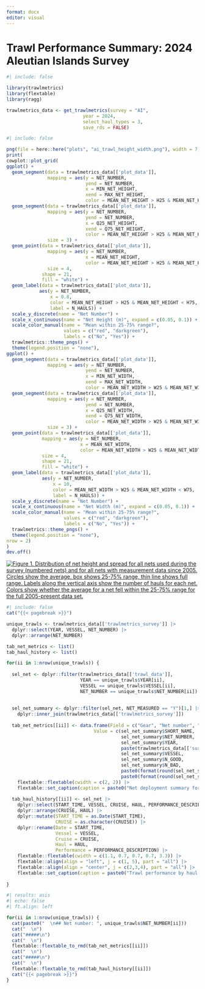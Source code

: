 ```yaml
---
format: docx
editor: visual
---
```


# Trawl Performance Summary: 2024 Aleutian Islands Survey

```r
#| include: false

library(trawlmetrics)
library(flextable)
library(ragg)

trawlmetrics_data <- get_trawlmetrics(survey = "AI", 
                            year = 2024, 
                            select_haul_types = 3, 
                            save_rds = FALSE) 

```

```r
#| include: false

png(file = here::here("plots", "ai_trawl_height_width.png"), width = 7, height = 9, res = 600, units = "in")
print(
cowplot::plot_grid(
ggplot() +
  geom_segment(data = trawlmetrics_data[['plot_data']],
               mapping = aes(y = NET_NUMBER, 
                             yend = NET_NUMBER, 
                             x = MIN_NET_HEIGHT, 
                             xend = MAX_NET_HEIGHT,
                             color = MEAN_NET_HEIGHT > H25 & MEAN_NET_HEIGHT < H75)) +
  geom_segment(data = trawlmetrics_data[['plot_data']],
               mapping = aes(y = NET_NUMBER, 
                             yend = NET_NUMBER, 
                             x = Q25_NET_HEIGHT, 
                             xend = Q75_NET_HEIGHT,
                             color = MEAN_NET_HEIGHT > H25 & MEAN_NET_HEIGHT < H75),
               size = 3) +
  geom_point(data = trawlmetrics_data[['plot_data']],
               mapping = aes(y = NET_NUMBER, 
                             x = MEAN_NET_HEIGHT,
                             color = MEAN_NET_HEIGHT > H25 & MEAN_NET_HEIGHT < H75),
               size = 4,
             shape = 21,
             fill = "white") +
  geom_label(data = trawlmetrics_data[['plot_data']],
            aes(y = NET_NUMBER,
                x = 0.8,
                color = MEAN_NET_HEIGHT > H25 & MEAN_NET_HEIGHT < H75,
                label = N_HAULS)) +
  scale_y_discrete(name = "Net Number") +
  scale_x_continuous(name = "Net Height (m)", expand = c(0.05, 0.1)) +
  scale_color_manual(name = "Mean within 25-75% range?", 
                     values = c("red", "darkgreen"), 
                     labels = c("No", "Yes")) +
  trawlmetrics::theme_pngs() +
  theme(legend.position = "none"),
ggplot() +
  geom_segment(data = trawlmetrics_data[['plot_data']],
               mapping = aes(y = NET_NUMBER, 
                             yend = NET_NUMBER, 
                             x = MIN_NET_WIDTH, 
                             xend = MAX_NET_WIDTH,
                             color = MEAN_NET_WIDTH > W25 & MEAN_NET_WIDTH < W75)) +
  geom_segment(data = trawlmetrics_data[['plot_data']],
               mapping = aes(y = NET_NUMBER, 
                             yend = NET_NUMBER, 
                             x = Q25_NET_WIDTH, 
                             xend = Q75_NET_WIDTH,
                             color = MEAN_NET_WIDTH > W25 & MEAN_NET_WIDTH < W75),
               size = 3) +
  geom_point(data = trawlmetrics_data[['plot_data']],
             mapping = aes(y = NET_NUMBER, 
                           x = MEAN_NET_WIDTH,
                           color = MEAN_NET_WIDTH > W25 & MEAN_NET_WIDTH < W75),
             size = 4,
             shape = 21,
             fill = "white") +
  geom_label(data = trawlmetrics_data[['plot_data']],
             aes(y = NET_NUMBER,
                 x = 10,
                 color = MEAN_NET_WIDTH > W25 & MEAN_NET_WIDTH < W75,
                 label = N_HAULS)) +
  scale_y_discrete(name = "Net Number") +
  scale_x_continuous(name = "Net Width (m)", expand = c(0.05, 0.1)) +
  scale_color_manual(name = "Mean within 25-75% range?", 
                     values = c("red", "darkgreen"), 
                     labels = c("No", "Yes")) +
  trawlmetrics::theme_pngs() +
  theme(legend.position = "none"),
nrow = 2)
)
dev.off()
```

[![Figure 1. Distribution of net height and spread for all nets used during the survey (numbered nets) and for all nets with measurement data since 2005. Circles show the average, box shows 25-75% range, thin line shows full range. Labels along the vertical axis show the number of hauls for each net. Colors show whether the average for a net fell within the 25-75% range for the full 2005-present data set.](./plots/ai_trawl_height_width.png)](%60r%20paste0(%22Trawl%20height%20and%20width%20from%20the%20%22,%20year,%20%22%20%22,%20paste(survey,%20sep%20=%20%22%20and%20%22),%20%22survey(s).%22)%20%60)

```r
#| include: false
cat("{{< pagebreak >}}")

unique_trawls <- trawlmetrics_data[['trawlmetrics_survey']] |>
  dplyr::select(YEAR, VESSEL, NET_NUMBER) |>
  dplyr::arrange(NET_NUMBER)

tab_net_metrics <- list()
tab_haul_history <- list()

for(ii in 1:nrow(unique_trawls)) {
  
  sel_net <- dplyr::filter(trawlmetrics_data[['trawl_data']], 
                           YEAR == unique_trawls$YEAR[ii],
                           VESSEL == unique_trawls$VESSEL[ii],
                           NET_NUMBER == unique_trawls$NET_NUMBER[ii])
  
  
  sel_net_summary <- dplyr::filter(sel_net, NET_MEASURED == "Y")[1,] |>
    dplyr::inner_join(trawlmetrics_data[['trawlmetrics_survey']])
  
  tab_net_metrics[[ii]] <- data.frame(Field = c("Gear", "Net number", "Year", "Survey", "Vessel", "Good hauls", "Bad hauls", "Avg. Height", "Avg. Spread"),
                                Value = c(sel_net_summary$SHORT_NAME,
                                          sel_net_summary$NET_NUMBER,
                                          sel_net_summary$YEAR,
                                          paste(trawlmetrics_data[['survey']], collapse =", "),
                                          sel_net_summary$VESSEL,
                                          sel_net_summary$N_GOOD,
                                          sel_net_summary$N_BAD,
                                          paste0(format(round(sel_net_summary$MEAN_NET_HEIGHT, 1), nsmall = 1), " m"),
                                          paste0(format(round(sel_net_summary$MEAN_NET_WIDTH, 1), nsmall = 1), " m"))) |>
    flextable::flextable(cwidth = c(2, 2)) |>
    flextable::set_caption(caption = paste0("Net deployment summary for net number  ", unique_trawls$NET_NUMBER[ii], " during  ", trawlmetrics_data[['year']], " survey."))
  
  tab_haul_history[[ii]] <- sel_net |>
    dplyr::select(START_TIME, VESSEL, CRUISE, HAUL, PERFORMANCE_DESCRIPTION) |>
    dplyr::arrange(CRUISE, HAUL) |>
    dplyr::mutate(START_TIME = as.Date(START_TIME),
                  CRUISE = as.character(CRUISE)) |>
    dplyr::rename(Date = START_TIME,
                  Vessel = VESSEL,
                  Cruise = CRUISE,
                  Haul = HAUL,
                  Performance = PERFORMANCE_DESCRIPTION) |>
    flextable::flextable(cwidth = c(1.1, 0.7, 0.7, 0.7, 3.3)) |>
    flextable::align(align = "left", j = c(1, 5), part = "all") |>
    flextable::align(align = "center", j = c(2,3,4), part = "all") |>
    flextable::set_caption(caption = paste0("Trawl performance by haul for net number ", unique_trawls$NET_NUMBER[ii], " during  ", trawlmetrics_data[['year']], " survey."))
  
}
```

```r
#| results: asis
#| echo: false
#| ft.align: left

for(ii in 1:nrow(unique_trawls)) {
  cat(paste0("  \n## Net number: ", unique_trawls$NET_NUMBER[ii]))
  cat("  \n")
  cat("#####\n")
  cat("  \n")
  flextable::flextable_to_rmd(tab_net_metrics[[ii]])
  cat("  \n")
  cat("#####\n")
  cat("  \n")
  flextable::flextable_to_rmd(tab_haul_history[[ii]])
  cat("{{< pagebreak >}}")
}
```
